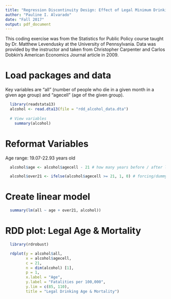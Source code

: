 ```yaml
---
title: "Regression Discontinuity Design: Effect of Legal Minimum Drinking Age on Mortality"
author: "Pauline I. Alvarado"
date: "Fall 2017"
output: pdf_document
---
```


This coding exercise was from the Statistics for Public Policy course taught by Dr. Matthew Levendusky at the University of Pennsylvania. Data was provided by the instructor and taken from Christopher Carpenter and Carlos Dobkin's American Economics Journal article in 2009.

# Load packages and data
Key variables are "all" (number of people who die in a given month in a given age group) and "agecell" (age of the given group).
```r
  
  library(readstata13)
  alcohol <- read.dta13(file = "rdd_alcohol_data.dta")
  
  # View variables
    summary(alcohol)

```



# Reformat Variables 
Age range: 19.07-22.93 years old
```r

  alcohol$age <- alcohol$agecell - 21 # how many years before / after legal age

  alcohol$over21 <- ifelse(alcohol$agecell >= 21, 1, 0) # forcing/dummy variable

```



# Create linear model
```r

  summary(lm(all ~ age + over21, alcohol))

```


# RDD plot: Legal Age & Mortality
```r

  library(rdrobust)

  rdplot(y = alcohol$all,
         x = alcohol$agecell,
         c = 21,
         n = dim(alcohol) [1],
         p = 1, 
         x.label = "Age",
         y.label = "Fatalities per 100,000",
         y.lim = c(85, 110),
         title = "Legal Drinking Age & Mortality")

```

